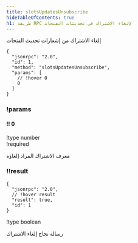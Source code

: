 ```yaml
---
title: slotsUpdatesUnsubscribe
hideTableOfContents: true
h1: طريقة RPC لإلغاء الاشتراك في تحديثات الفتحات
---
```


إلغاء الاشتراك من إشعارات تحديث الفتحات

<APIMethod>

```jsonc !!request
{
  "jsonrpc": "2.0",
  "id": 1,
  "method": "slotsUpdatesUnsubscribe",
  "params": [
    // !hover 0
    0
  ]
}
```

### !params

#### !! 0

!type number  
!required

معرف الاشتراك المراد إلغاؤه

### !!result

```jsonc !response
{
  "jsonrpc": "2.0",
  // !hover result
  "result": true,
  "id": 1
}
```

!type boolean

رسالة نجاح إلغاء الاشتراك

</APIMethod>
